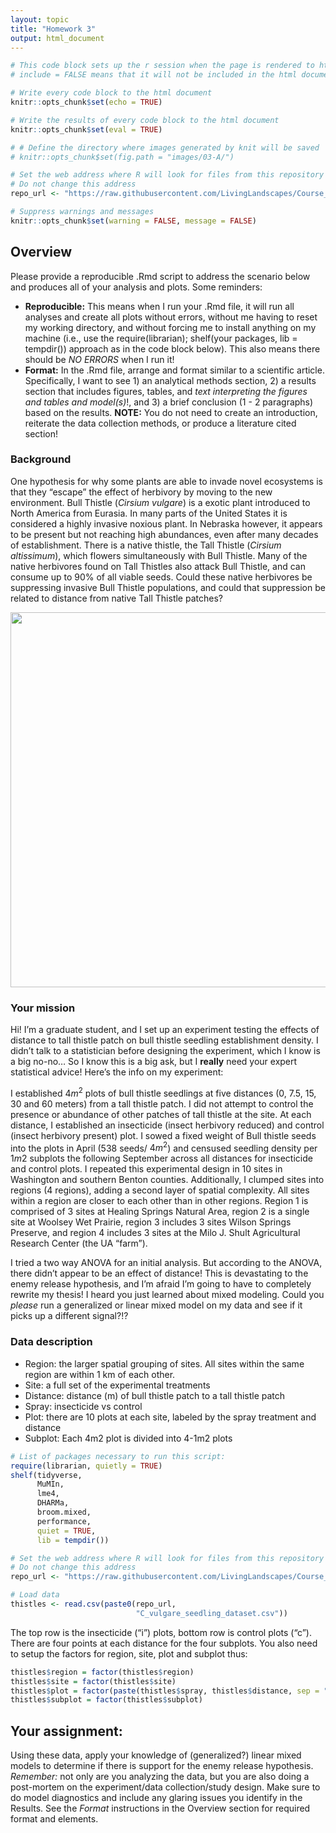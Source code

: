 ```yaml
---
layout: topic
title: "Homework 3"
output: html_document
---
```


```r
# This code block sets up the r session when the page is rendered to html
# include = FALSE means that it will not be included in the html document

# Write every code block to the html document 
knitr::opts_chunk$set(echo = TRUE)

# Write the results of every code block to the html document 
knitr::opts_chunk$set(eval = TRUE)

# # Define the directory where images generated by knit will be saved
# knitr::opts_chunk$set(fig.path = "images/03-A/")

# Set the web address where R will look for files from this repository
# Do not change this address
repo_url <- "https://raw.githubusercontent.com/LivingLandscapes/Course_EcologicalModeling/master/"

# Suppress warnings and messages
knitr::opts_chunk$set(warning = FALSE, message = FALSE) 

```

## Overview

Please provide a reproducible .Rmd script to address the scenario below and produces all of your analysis and plots. Some reminders:

- **Reproducible:** This means when I run your .Rmd file, it will run all analyses and create all plots without errors, without me having to reset my working directory, and without forcing me to install anything on my machine (i.e., use the require(librarian); shelf(your packages, lib = tempdir()) approach as in the code block below). This also means there should be *NO ERRORS* when I run it!
- **Format:** In the .Rmd file, arrange and format similar to a scientific article. Specifically, I want to see 1) an analytical methods section, 2) a results section that includes figures, tables, and *text interpreting the figures and tables and model(s)*!, and 3) a brief conclusion (1 - 2 paragraphs) based on the results. **NOTE:** You do not need to create an introduction, reiterate the data collection methods, or produce a literature cited section!

### Background

One hypothesis for why some plants are able to invade novel ecosystems is that they “escape” the effect of herbivory by moving to the new environment. Bull Thistle (*Cirsium vulgare*) is a exotic plant introduced to North America from Eurasia. In many parts of the United States it is considered a highly invasive noxious plant.  In Nebraska however, it appears to be present but not reaching high abundances, even after many decades of establishment. There is a native thistle, the Tall Thistle (*Cirsium altissimum*), which flowers simultaneously with Bull Thistle. Many of the native herbivores found on Tall Thistles also attack Bull Thistle, and can consume up to 90% of all viable seeds. Could these native herbivores be suppressing invasive Bull Thistle populations, and could that suppression be related to distance from native Tall Thistle patches?

<p>
![](https://github.com/LivingLandscapes/Course_EcologicalModeling/raw/master/images/nCirsiumVulgare_HarryRose.JPG){width=600px}
<p>

### Your mission

Hi! I'm a graduate student, and I set up an experiment testing the effects of distance to tall thistle patch on bull thistle seedling establishment density. I didn't  talk to a statistician before designing the experiment, which I know is a big no-no... So I know this is a big ask, but I **really** need your expert statistical advice! Here's the info on my experiment:

I established $4m^2$ plots of bull thistle seedlings at five distances (0, 7.5, 15, 30 and 60 meters) from a tall thistle patch.  I did not attempt to control the presence or abundance of other patches of tall thistle at the site. At each distance, I established an insecticide (insect herbivory reduced) and control (insect herbivory present) plot.  I sowed a fixed weight of Bull thistle seeds into the plots in April (538 seeds/ $4m^2$) and censused seedling density per $1m2$ subplots the following September across all distances for insecticide and control plots.  I repeated this experimental design in 10 sites in Washington and southern Benton counties.  Additionally, I clumped sites into regions (4 regions), adding a second layer of spatial complexity. All sites within a region are closer to each other than in other regions.  Region 1 is comprised of 3 sites at Healing Springs Natural Area, region 2 is a single site at Woolsey Wet Prairie, region 3 includes 3 sites Wilson Springs Preserve, and region 4 includes 3 sites at the Milo J. Shult Agricultural Research Center (the UA "farm").  

I tried a two way ANOVA for an initial analysis. But according to the ANOVA, there didn't appear to be an effect of distance! This is devastating to the enemy release hypothesis, and I'm afraid I'm going to have to completely rewrite my thesis!  I heard you just learned about mixed modeling. Could you *please* run a generalized or linear mixed model on my data and see if it picks up a different signal?!?     

### Data description

- Region: the larger spatial grouping of sites.  All sites within the same region are within 1 km of each other.  
- Site: a full set of the experimental treatments
- Distance: distance (m) of bull thistle patch to a tall thistle patch
- Spray: insecticide vs control
- Plot: there are 10 plots at each site, labeled by the spray treatment and distance
- Subplot: Each 4m2 plot is divided into 4-1m2 plots 
		
 
```r

# List of packages necessary to run this script:
require(librarian, quietly = TRUE)
shelf(tidyverse,
      MuMIn,
      lme4,
      DHARMa,
      broom.mixed,
      performance,
      quiet = TRUE,
      lib = tempdir())

# Set the web address where R will look for files from this repository
# Do not change this address
repo_url <- "https://raw.githubusercontent.com/LivingLandscapes/Course_EcologicalModeling/master/data/"

# Load data
thistles <- read.csv(paste0(repo_url,
                            "C_vulgare_seedling_dataset.csv"))

```

The top row is the insecticide (“i”) plots, bottom row is control plots (“c”). There are four points at each distance for the four subplots. You also need to setup the factors for region, site, plot and subplot thus:

```r

thistles$region = factor(thistles$region)
thistles$site = factor(thistles$site)
thistles$plot = factor(paste(thistles$spray, thistles$distance, sep = "."))
thistles$subplot = factor(thistles$subplot)

```

## Your assignment:

Using these data, apply your knowledge of (generalized?) linear mixed models to determine if there is support for the enemy release hypothesis.  *Remember:* not only are you analyzing the data, but you are also doing a post-mortem on the experiment/data collection/study design. Make sure to do model diagnostics and include any glaring issues you identify in the Results. See the *Format* instructions in the Overview section for required format and elements.